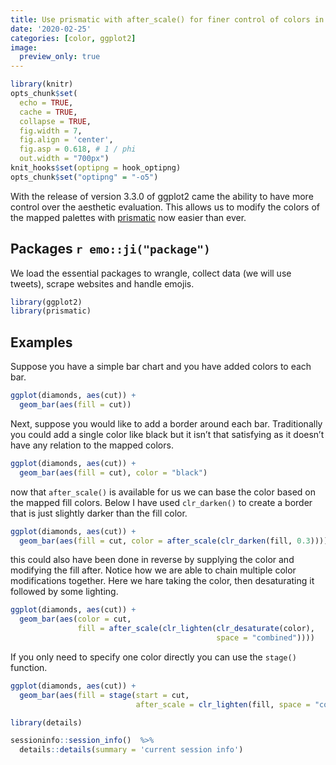 ```yaml
---
title: Use prismatic with after_scale() for finer control of colors in ggplot2
date: '2020-02-25'
categories: [color, ggplot2]
image:
  preview_only: true
---
```


```r
library(knitr)
opts_chunk$set(
  echo = TRUE,
  cache = TRUE,
  collapse = TRUE,
  fig.width = 7, 
  fig.align = 'center',
  fig.asp = 0.618, # 1 / phi
  out.width = "700px")
knit_hooks$set(optipng = hook_optipng)
opts_chunk$set("optipng" = "-o5")
```

With the release of version 3.3.0 of ggplot2 came the ability to have more control over the aesthetic evaluation.
This allows us to modify the colors of the mapped palettes with [prismatic](https://github.com/EmilHvitfeldt/prismatic) now easier than ever.

## Packages `r emo::ji("package")`

We load the essential packages to wrangle, collect data (we will use tweets), scrape websites and handle emojis.

```r
library(ggplot2)
library(prismatic)
```

## Examples

Suppose you have a simple bar chart and you have added colors to each bar.

```r
ggplot(diamonds, aes(cut)) +
  geom_bar(aes(fill = cut))
```

Next, suppose you would like to add a border around each bar.
Traditionally you could add a single color like black but it isn't that satisfying as it doesn't have any relation to the mapped colors.

```r
ggplot(diamonds, aes(cut)) +
  geom_bar(aes(fill = cut), color = "black")
```

now that `after_scale()` is available for us we can base the color based on the mapped fill colors.
Below I have used `clr_darken()` to create a border that is just slightly darker than the fill color.

```r
ggplot(diamonds, aes(cut)) +
  geom_bar(aes(fill = cut, color = after_scale(clr_darken(fill, 0.3))))
```

this could also have been done in reverse by supplying the color and modifying the fill after.
Notice how we are able to chain multiple color modifications together.
Here we hare taking the color, then desaturating it followed by some lighting.

```r
ggplot(diamonds, aes(cut)) +
  geom_bar(aes(color = cut, 
               fill = after_scale(clr_lighten(clr_desaturate(color), 
                                              space = "combined"))))
```

If you only need to specify one color directly you can use the `stage()` function.

```r
ggplot(diamonds, aes(cut)) +
  geom_bar(aes(fill = stage(start = cut, 
                            after_scale = clr_lighten(fill, space = "combined"))))
```

```r
library(details)

sessioninfo::session_info()  %>%
  details::details(summary = 'current session info')
```
